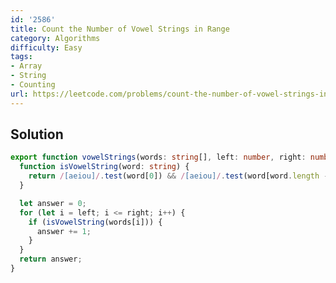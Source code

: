 ```yaml
---
id: '2586'
title: Count the Number of Vowel Strings in Range
category: Algorithms
difficulty: Easy
tags:
- Array
- String
- Counting
url: https://leetcode.com/problems/count-the-number-of-vowel-strings-in-range
---
```


## Solution

```typescript filename="solution.ts" copy
export function vowelStrings(words: string[], left: number, right: number): number {
  function isVowelString(word: string) {
    return /[aeiou]/.test(word[0]) && /[aeiou]/.test(word[word.length - 1]);
  }

  let answer = 0;
  for (let i = left; i <= right; i++) {
    if (isVowelString(words[i])) {
      answer += 1;
    }
  }
  return answer;
}
```

